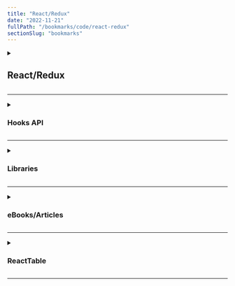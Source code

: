 ```yaml
---
title: "React/Redux"
date: "2022-11-21"
fullPath: "/bookmarks/code/react-redux"
sectionSlug: "bookmarks"
---
```


<details>
<summary>

## React/Redux

</summary>

<p>

- [Common Props Reference](https://react.dev/reference/react-dom/components/common#common-props)
- [Make Your React Components Pretty 💅 - WalmartLabs - Medium](https://medium.com/walmartlabs/make-your-react-components-pretty-a1ae4ec0f56e)
- [Passing Data Between React Components - Ruth M. Pardee - Medium](https://medium.com/@ruthmpardee/passing-data-between-react-components-103ad82ebd17)
- [zalmoxisus/redux-devtools-extension: Redux DevTools extension.](https://github.com/zalmoxisus/redux-devtools-extension)
- [Fullstack React: How to get "create-react-app" to work with your Rails API](https://www.fullstackreact.com/articles/how-to-get-create-react-app-to-work-with-your-rails-api/)
- [facebook/create-react-app: Create React apps with no build configuration.](https://github.com/facebook/create-react-app)
- [jQuery Tic-Tac-Toe](http://localhost:3000/)
- [react-drag-and-drop - npm](https://www.npmjs.com/package/react-drag-and-drop/v/2.4.0)
- [Using Sass with Create React App (Without Ejecting)](https://hackernoon.com/using-sass-with-create-react-app-without-ejecting-b5f4f827ed9e)
- [React + Redux - User Registration and Login Tutorial & Example | Jason Watmore's Blog](http://jasonwatmore.com/post/2017/09/16/react-redux-user-registration-and-login-tutorial-example)
- [react-redux-registration-login-example/App.jsx at master · cornflourblue/react-redux-registration-login-example](https://github.com/cornflourblue/react-redux-registration-login-example/blob/master/src/App/App.jsx)
- [shakacode/react_on_rails: Integration of React + Webpack + Rails using rails/webpacker to build Universal (Isomorphic) Apps (aka Server Rendering)](https://github.com/shakacode/react_on_rails)
- [react-on-rails - npm](https://www.npmjs.com/package/react-on-rails)
- [Secure Your React and Redux App with JWT Authentication](https://auth0.com/blog/secure-your-react-and-redux-app-with-jwt-authentication/)
- [React + Redux - JWT Authentication Tutorial & Example | Jason Watmore's Blog](http://jasonwatmore.com/post/2017/12/07/react-redux-jwt-authentication-tutorial-example)
- [Redux Tutorial: Learn Redux from Dan Abramov on egghead](https://egghead.io/courses/getting-started-with-redux)
- [r-park/todo-react-redux: Todo app with Create-React-App • React-Redux • Firebase • OAuth](https://github.com/r-park/todo-react-redux)
- [Implement social authentication with React + RESTful API](https://medium.com/@alexanderleon/implement-social-authentication-with-react-restful-api-9b44f4714fa)
- [cameronbourke/react-cardstack](https://github.com/cameronbourke/react-cardstack)
- [Advanced - Redux](https://redux.js.org/advanced)
- [Example: Reddit API - Redux](https://redux.js.org/advanced/example-reddit-api)
- [A Complete Firebase in React Authentication Tutorial [2018] - RWieruch](https://www.robinwieruch.de/complete-firebase-authentication-react-tutorial/)
- [Road to React with Firebase by Robin Wieruch [PDF/iPad/Kindle]](https://leanpub.com/the-road-to-react-with-firebase)
- [Firebase tutorial - React App](https://react-firebase-authentication.wieruch.com/)
- [The Road to learn React [React.js Book for 2018] - RWieruch](https://www.robinwieruch.de/the-road-to-learn-react/)
- [The Road to React](https://roadtoreact.com/)
- [Exploring the React Context API with Provider and Consumer - RWieruch](https://www.robinwieruch.de/react-context-api/)
- [A gentle Introduction to React's Higher Order Components - RWieruch](https://www.robinwieruch.de/gentle-introduction-higher-order-components/)
- [Firebase](https://firebase.google.com/)
- [React Router: Declarative Routing for React.js](https://reacttraining.com/react-router/web/guides/redux-integration)
- [javascript - How to get simple dispatch from this.props using connect w/ Redux? - Stack Overflow](https://stackoverflow.com/questions/34458261/how-to-get-simple-dispatch-from-this-props-using-connect-w-redux)
- [CSS grid with Styled Components and React](https://codepen.io/Saturn226/pen/LmGPoO)
- [styled-components](https://www.styled-components.com/)
- [Bulma: a modern CSS framework based on Flexbox](https://bulma.io/)
- [Actions must be plain objects. Use custom middleware for async actions. · Issue #146 · reduxjs/redux-thunk](https://github.com/reduxjs/redux-thunk/issues/146)
- [ActionController::RoutingError (No route matches [GET] "/api/v1/users/1") · Issue #54 · kurenn/market_place_api](https://github.com/kurenn/market_place_api/issues/54)
- [React Form Client Side Validation - YouTube](https://www.youtube.com/watch?v=_Dq8QnQtx5Y)
- [Introduction to Yup Object Validation In React - Ross Bulat - Medium](https://medium.com/@rossbulat/introduction-to-yup-object-validation-in-react-9863af93dc0e)
- [If you’re a startup, you should not use React (reflecting on the BSD + patents license)](https://medium.com/@raulk/if-youre-a-startup-you-should-not-use-react-reflecting-on-the-bsd-patents-license-b049d4a67dd2)
- [React + Redux Tutorial Part VI: The Edit Feature](https://www.thegreatcodeadventure.com/react-redux-tutorial-part-vi-the-edit-feature/)
- [How do you make a React form start out with some values prefilled when editing? - Gosha Arinich](https://goshakkk.name/react-forms-for-editing/)
- [Setting up Reactjs using Webpack 4 and Babel 7; the Definitive Guide ― Scotch.io](https://scotch.io/@deityhub/settingup-reactjs-using-webpack-4-and-babel-7-the-definitive-guide?utm_source=scotch&utm_campaign=share&utm_medium=twitter)
- [Patterns for Style Composition in React | Jxnblk](https://jxnblk.com/blog/patterns-for-style-composition-in-react/)
- [5 useEffect Infinite Loop Patterns | by Naveen DA | Jul, 2021 | JavaScript in Plain English](https://javascript.plainenglish.io/5-useeffect-infinite-loop-patterns-2dc9d45a253f)
- [Hello React Navigation | React Navigation](https://reactnavigation.org/docs/hello-react-navigation)
- [😃 Emoji People and Smileys Meanings](https://emojipedia.org/people/)
- [Creating a React component with TDD - DEV Communi…](https://dev.to/mbarzeev/creating-a-react-component-with-tdd-2jn8)
- [React Router VS Reach Router. Which React Routing…](https://blog.bitsrc.io/react-router-vs-reach-router-d26fe706d8db)

</p>
</details>

---

<details>
<summary>

### Hooks API

</summary>

<p>

- [How to fetch data with React Hooks](https://www.robinwieruch.de/react-hooks-fetch-data/)
- [How To Handle Async Data Loading, Lazy Loading, and Code Splitting with React | DigitalOcean](https://www.digitalocean.com/community/tutorials/how-to-handle-async-data-loading-lazy-loading-and-code-splitting-with-react)
- [https://polvara.me/posts/fetching-asynchronous-data-with-react-hooks](https://polvara.me/posts/fetching-asynchronous-data-with-react-hooks)

</p>
</details>

---

<details>
<summary>

### Libraries

</summary>

<p>

- [immer](https://github.com/immerjs/immer)


</p>
</details>

---

<details>
<summary>

### eBooks/Articles

</summary>

<p>

- [taming-the-state-in-react/taming-the-state-in-react: Taming the State in React: Your journey to master Redux and MobX](https://github.com/taming-the-state-in-react/taming-the-state-in-react)
- [React Express](http://www.react.express/)
- [The best “styling in React” tutorial you’ve ever seen](https://blog.logrocket.com/the-best-styling-in-react-tutorial-youve-ever-seen-676f1284b945)
- [React lifecycle methods diagram](http://projects.wojtekmaj.pl/react-lifecycle-methods-diagram/)
- [(5) Complete React Tutorial (& Redux ) #1- Introduction - YouTube](https://www.youtube.com/watch?v=OxIDLw0M-m0&feature=youtu.be)

</p>
</details>

---

<details>
<summary>

### ReactTable

</summary>

<p>

- [reactjs - Import Issue for React-Table - Stack Overflow](https://stackoverflow.com/questions/59467778/import-issue-for-react-table)
- [tannerlinsley/react-table: ⚛️ Hooks for building fast and extendable tables and datagrids for React](https://github.com/tannerlinsley/react-table)
- [react-table/examples.md at master · tannerlinsley/react-table](https://github.com/tannerlinsley/react-table/blob/master/docs/examples.md)
- [tannerlinsley/react-table: basic - CodeSandbox](https://codesandbox.io/s/github/tannerlinsley/react-table/tree/master/examples/basic)

</p>
</details>

---
